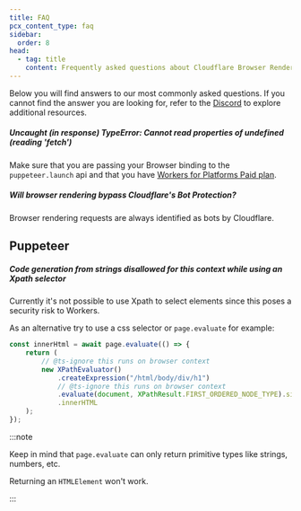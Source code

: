 ```yaml
---
title: FAQ
pcx_content_type: faq
sidebar:
  order: 8
head:
  - tag: title
    content: Frequently asked questions about Cloudflare Browser Rendering
---
```



Below you will find answers to our most commonly asked questions. If you cannot find the answer you are looking for, refer to the [Discord](https://discord.cloudflare.com) to explore additional resources.

##### Uncaught (in response) TypeError: Cannot read properties of undefined (reading 'fetch')

Make sure that you are passing your Browser binding to the `puppeteer.launch` api and that you have [Workers for Platforms Paid plan](/cloudflare-for-platforms/workers-for-platforms/platform/pricing/).

##### Will browser rendering bypass Cloudflare's Bot Protection?

Browser rendering requests are always identified as bots by Cloudflare.

## Puppeteer

##### Code generation from strings disallowed for this context while using an Xpath selector

Currently it's not possible to use Xpath to select elements since this poses a security risk to Workers.

As an alternative try to use a css selector or `page.evaluate` for example:

```ts
const innerHtml = await page.evaluate(() => {
	return (
		// @ts-ignore this runs on browser context
		new XPathEvaluator()
			.createExpression("/html/body/div/h1")
			// @ts-ignore this runs on browser context
			.evaluate(document, XPathResult.FIRST_ORDERED_NODE_TYPE).singleNodeValue
			.innerHTML
	);
});
```

:::note

Keep in mind that `page.evaluate` can only return primitive types like strings, numbers, etc.

Returning an `HTMLElement` won't work.

:::
